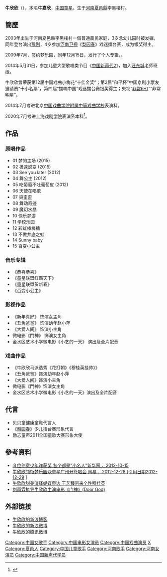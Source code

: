 {{multiple issues|
{{citecheck|time=2015-04-18T14:39:07+00:00}}
{{dead end|time=2015-04-18T14:39:07+00:00}}

{{blpsources|time=2015-04-22T04:08:42+00:00}}
{{coi|time=2015-04-22T04:08:42+00:00}}
}}
{{noteTA
|G1=ZH Show
|1=zh-cn:音乐录像; zh-hk:MV; zh-tw:音樂影片;
}}
{{艺人
|姓名 = 牛欣欣
|類型 = 女歌手
|圖片 =
|圖片尺寸 =
|圖片簡介 = 
|本名 = 牛嘉欣
|英文名 = NiuXinXin
|別名 = Angel
|國籍 = {{PRC}}
|民族 = 汉族
|籍貫 = [[河南省|河南省]][[商丘市|商丘市]]
|出生日期 = {{birth date and age|2003|7|2}}
|出生地點 = {{CHN}}[[河南省|河南省]][[商丘市|商丘市]][[夏邑縣|夏邑縣]]
|職業 = 童星
|語言 = 汉语
|教育程度 = 
|畢業院校 = 
|宗教信仰 =
|配偶 = 
|兒女 =
|父母 =
|出身地 =
|出道作 =
|出道日期 =
|代表作 = 
|活躍年代 =
|唱片公司 = 南京蒙特梭利传媒有限公司
|網站 =
}}
'''牛欣欣'''（{{bd|2003年|7月2日}}），本名'''牛嘉欣'''，[[中国|中国]][[童星|童星]]。生于[[河南|河南]][[夏邑縣|夏邑縣]]李黑樓村。

==簡歷==
2003年出生于河南夏邑縣李黑樓村一個普通農民家庭，3岁念幼儿园时被发掘，同年登台演出[[豫剧|豫剧]]，4岁参加[[河南卫视|河南卫视]]《[[梨园春|梨园春]]》戏迷擂台赛，成为银奖得主。

2009年7月，签约梦乐园，同年12月15日，发行了个人专辑，{{fact|首月销量达二十万}}。

2014年5月31日，参加儿童大型歌唱类节目《[[中国新声代_(第二季)|中国新声代2]]》，加入[[汪东城|汪东城]]老师班级。

牛欣欣曾荣获第12届中国戏曲小梅花“十佳金奖”；第2届“和平杯”中国京剧小票友邀请赛“十小名票”，第四届“擂响中国”戏迷擂台赛银奖得主；央视“[[非常6+1|非常6+1]]”“非常明星”。

2014年7月考进北京[[中国戏曲学院附属中等戏曲学校|中国戏曲学院附属中等戏曲学校]]表演科。

2020年7月考进[[上海戏剧学院|上海戏剧学院]]表演系本科<ref>{{cite web |author1=北电中戏的美女们 |title=牛欣欣的介绍 |url=https://m.weibo.cn/status/4559555055324427 |website=微博}}</ref>。

==作品==
===原唱作品===
* 01 梦的主场 (2015)
* 02 极速蜕变 (2015)
* 03 See you later (2012)
* 04 舞公主 (2012)
* 05 吃葡萄不吐葡萄皮 (2012)
* 06 天使在唱歌
* 07 爽歪歪
* 08 舞动奇迹
* 09 魔幻水晶
* 10 快乐梦游
* 11 学校乐园
* 12 彩虹棒棒糖
* 13 不做井底之蛙
* 14 Sunny baby
* 15 百变小公主

===音乐专辑===
*《恭喜恭喜》
*《童星联盟红霸天下》
*《童星联盟贺新春》
*《百变小公主》

===影视作品===
*《新年真好》 饰演女主角
*《丑角爸爸》 饰演幼年赵小萍
*《大爱人间》 饰演小主角
* 微电影《門神》 饰演女主角
* 金水区艺术小学微电影《小艺的一天》 演出及全片配音

===戏曲作品===
*《牛欣欣马派选秀《花打朝》《穆桂英挂帅》》
*《丑角爸爸》饰演幼年赵小萍
*《大爱人间》饰演小主角
* 微电影《門神》饰演女主角
* 金水区艺术小学微电影《小艺的一天》演出及全片配音

==代言==
*贝贝童健康童鞋代言人
*《[[梨园春|梨园春]]》少儿擂台赛形象代言
*励志童声2011全国童歌大赛形象大使

==參考資料==
* [http://news.xinhuanet.com/edu/2012-10/15/c_123821885.htm ８位创意少年昨获奖 各个都是“小名人”新华网 ．2012-10-15] {{Wayback|url=http://news.xinhuanet.com/edu/2012-10/15/c_123821885.htm |date=20130303194931 }}
* [http://ent.163.com/12/1228/16/8JQVVGR0000333J5.html 牛欣欣领衔梦乐园众童星广州开签唱会 网易 ．2012-12-28 [引用日期2012-12-29] ] {{Wayback|url=http://ent.163.com/12/1228/16/8JQVVGR0000333J5.html |date=20150418150018 }}
* [https://web.archive.org/web/20150419082032/http://www.setv.com.cn/shows/entries/1522/ 牛欣欣甜美演绎蝴蝶泉边 王艺臻带来个性穆桂英]
* [http://ku.ent.sina.com.cn/star/27896 刘雨霖执导牛欣欣主演电影《门神》(Door God)] {{Wayback|url=http://ku.ent.sina.com.cn/star/27896 |date=20150423205103 }}

== 外部链接 ==
* [http://blog.sina.com.cn/u/1444153597 牛欣欣的新浪博客] {{Wayback|url=http://blog.sina.com.cn/u/1444153597 |date=20150418110554 }}
* [http://www.weibo.com/nxx714 牛欣欣的新浪微博] {{Wayback|url=http://www.weibo.com/nxx714 |date=20151220230720 }}
* [http://t.qq.com/nxx2003 牛欣欣的腾讯微博] {{Wayback|url=http://t.qq.com/nxx2003 |date=20150418120020 }}

{{豫剧名角}}
{{DEFAULTSORT:Niu Xinxin}}
[[Category:中国女歌手|Category:中国女歌手]]
[[Category:中国电影女演员|Category:中国电影女演员]]
[[Category:中国戏曲演员|Category:中国戏曲演员]]
[[Category:牛姓|X]]
[[Category:夏邑人|Category:夏邑人]]
[[Category:中国儿童歌手|Category:中国儿童歌手]]
[[Category:河南歌手|Category:河南歌手]]
[[Category:河南女演员|Category:河南女演员]]
[[Category:中国新声代学员|Category:中国新声代学员]]
